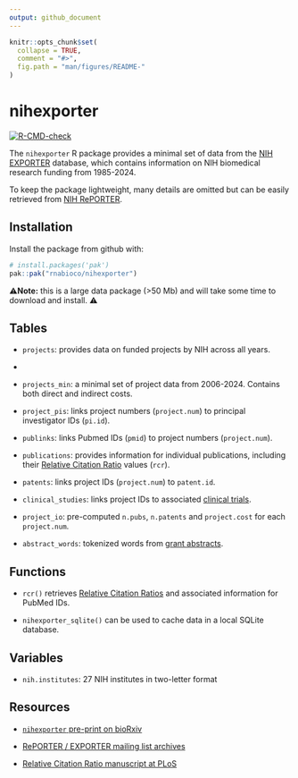 ```yaml
---
output: github_document
---
```


```r
knitr::opts_chunk$set(
  collapse = TRUE,
  comment = "#>",
  fig.path = "man/figures/README-"
)
```

# nihexporter

<!-- badges: start -->
[![R-CMD-check](https://github.com/rnabioco/nihexporter/actions/workflows/R-CMD-check.yaml/badge.svg)](https://github.com/rnabioco/nihexporter/actions/workflows/R-CMD-check.yaml)
<!-- badges: end -->

The `nihexporter` R package provides a minimal set of data from the [NIH EXPORTER](https://reporter.nih.gov/exporter) database, which contains information on NIH biomedical research funding from 1985-2024.

To keep the package lightweight, many details are omitted but can be easily retrieved from [NIH RePORTER](https://reporter.nih.gov/).

## Installation

Install the package from github with:

``` r
# install.packages('pak')
pak::pak("rnabioco/nihexporter")
```

⚠️**Note:** this is a large data package (>50 Mb) and will take some time to download and install. ⚠️

## Tables

* `projects`: provides data on funded projects by NIH across all years.
*
* `projects_min`: a minimal set of project data from 2006-2024. Contains both direct and indirect costs.

* `project_pis`: links project numbers (`project.num`) to principal investigator IDs (`pi.id`).

* `publinks`: links Pubmed IDs (`pmid`) to project numbers (`project.num`).

* `publications`: provides information for individual publications, including their [Relative Citation Ratio](https://icite.od.nih.gov) values (`rcr`).

* `patents`: links project IDs (`project.num`) to `patent.id`.

* `clinical_studies`: links project IDs to associated [clinical trials](https://clinicaltrials.gov/).

* `project_io`: pre-computed `n.pubs`, `n.patents` and `project.cost` for each `project.num`.

* `abstract_words`: tokenized words from [grant abstracts](https://reporter.nih.gov/exporter/abstracts).

## Functions

* `rcr()` retrieves [Relative Citation Ratios](https://icite.od.nih.gov/) and associated information for PubMed IDs.

* `nihexporter_sqlite()` can be used to cache data in a local SQLite database.

## Variables

* `nih.institutes`: 27 NIH institutes in two-letter format

## Resources

+ [`nihexporter` pre-print on bioRxiv](https://biorxiv.org/content/early/2015/12/02/033456)

+ [RePORTER / EXPORTER mailing list archives](https://list.nih.gov/cgi-bin/wa.exe?A0=NIH-REPORT-PUBLIC-L)

+ [Relative Citation Ratio manuscript at PLoS](https://journals.plos.org/plosbiology/article?id=10.1371/journal.pbio.1002541)
